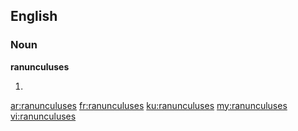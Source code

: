 ==English==

===Noun===
'''ranunculuses'''

# {{plural of|ranunculus}}

[[ar:ranunculuses]]
[[fr:ranunculuses]]
[[ku:ranunculuses]]
[[my:ranunculuses]]
[[vi:ranunculuses]]
